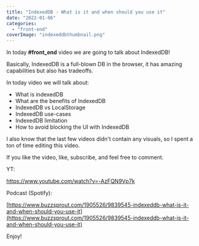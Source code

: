 ```yaml
---
title: "IndexedDB - What is it and when should you use it"
date: "2022-01-06"
categories: 
  - "front-end"
coverImage: "indexeddbthumbnail.png"
---
```


In today **#front\_end** video we are going to talk about IndexedDB!

Basically, IndexedDB is a full-blown DB in the browser, it has amazing capabilities but also has tradeoffs.

In today video we will talk about:

- What is indexedDB
- What are the benefits of IndexedDB
- IndexedDB vs LocalStorage
- IndexedDB use-cases
- IndexedDB limitation
- How to avoid blocking the UI with IndexedDB

I also know that the last few videos didn't contain any visuals, so I spent a ton of time editing this video.

If you like the video, like, subscribe, and feel free to comment.

YT:

https://www.youtube.com/watch?v=-AzFQN9Vp7k

Podcast (Spotify):

[https://www.buzzsprout.com/1905526/9839545-indexeddb-what-is-it-and-when-should-you-use-it](https://www.buzzsprout.com/1905526/9839545-indexeddb-what-is-it-and-when-should-you-use-it)

Enjoy!
